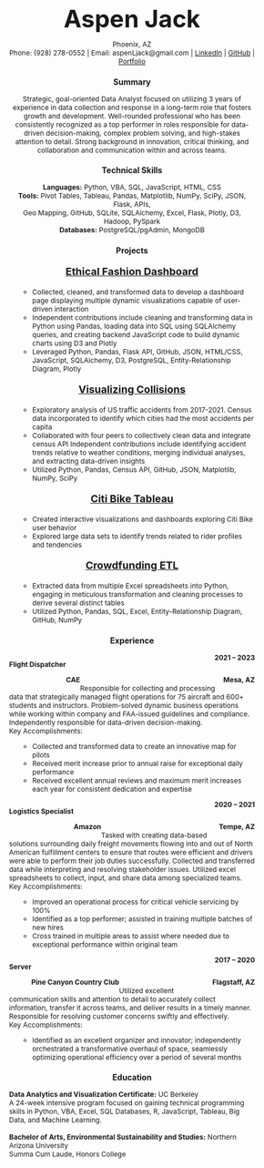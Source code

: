 <!-- ![](Resume.jpg){fig-align="center" width=1000}
<br>
<br>
![](Resume_2.jpg){fig-align="center" width=1000} -->
<style>
    body {
    font-family: 'Montserrat' sans-serif;
    text-align: center;
    margin-top: 50px;
    font-size: 12;
  }
</style>
<p style="display:inline; font-size: 42px; font-weight: bold">Aspen Jack</p>
Phoenix, AZ <br>
Phone: (928) 278-0552 | Email: aspenLjack@gmail.com
| [LinkedIn](https://www.linkedin.com/in/aspenjack/){target="_blank"} | [GitHub](https://github.com/aspenjack){target="_blank"}
| [Portfolio](portfolio.qmd){target="_blank"} <br>

### Summary
Strategic, goal-oriented Data Analyst focused on utilizing 3 years of experience in data collection and response in a long-term role that fosters growth and development. Well-rounded professional who has been consistently recognized as a top performer in roles responsible for data-driven decision-making, complex problem solving, and high-stakes attention to detail. Strong background in innovation, critical thinking, and collaboration and communication within and across teams.

### Technical Skills
**Languages:** Python, VBA, SQL, JavaScript, HTML, CSS <br>
**Tools:** Pivot Tables, Tableau, Pandas, Matplotlib, NumPy, SciPy, JSON, Flask, APIs, <br> Geo Mapping, GitHub, SQLite, SQLAlchemy, Excel, Flask, Plotly, D3, Hadoop, PySpark <br>
**Databases:** PostgreSQL/pgAdmin, MongoDB

### Projects
<p style="text-align: center; font-size:18px">**[Ethical Fashion Dashboard](https://bit.ly/ethical-fashion-dashboard){target="_blank"}** <br> </p>
<ul style="text-align: left;">
- Collected, cleaned, and transformed data to develop a dashboard page displaying multiple dynamic visualizations capable of user-driven interaction <br>
- Independent contributions include cleaning and transforming data in Python using Pandas, loading data into SQL using SQLAlchemy queries, and creating backend JavaScript code to build dynamic charts using D3 and Plotly <br>
- Leveraged Python, Pandas, Flask API, GitHub, JSON, HTML/CSS, JavaScript, SQLAlchemy, D3, PostgreSQL, Entity-Relationship Diagram, Plotly </ul>

<p style="text-align: center; font-size:18px">**[Visualizing Collisions](https://bit.ly/visualizing-collisions){target="_blank"}**<br> </p>
<ul style="text-align: left;">
- Exploratory analysis of US traffic accidents from 2017-2021. Census data incorporated to identify which cities had the most accidents per capita <br>
- Collaborated with four peers to collectively clean data and integrate census API
Independent contributions include identifying accident trends relative to weather conditions, merging individual analyses, and extracting data-driven insights <br>
- Utilized Python, Pandas, Census API, GitHub, JSON, Matplotlib, NumPy, SciPy </ul>

<p style="text-align: center; font-size:18px">**[Citi Bike Tableau](https://bit.ly/citi-bike-tableau){target="_blank"}**<br> </p>
<ul style="text-align: left;">
- Created interactive visualizations and dashboards exploring Citi Bike user behavior <br>
- Explored large data sets to identify trends related to rider profiles and tendencies </ul>

<p style="text-align: center; font-size:18px">**[Crowdfunding ETL](https://aspenjack.github.io/Crowdfunding-ETL/){target="_blank"}**<br> </p>
<ul style="text-align: left">
- Extracted data from multiple Excel spreadsheets into Python, engaging in meticulous transformation and cleaning processes to derive several distinct tables <br>
- Utilized Python, Pandas, SQL, Excel, Entity-Relationship Diagram, GitHub, NumPy </ul>

### Experience
<p style="text-align:left; float: left">**Flight Dispatcher**</p>
<p style="text-align:right" >**2021 – 2023**</p>
<p style="text-align:left; float:left">**CAE**</p> 
<p style="text-align:right; float:right" >**Mesa, AZ**</p> <br>

<p style="text-align:left">Responsible for collecting and processing data that strategically managed flight operations for 75 aircraft and 600+ students and instructors. Problem-solved dynamic business operations while working within company and FAA-issued guidelines and compliance. Independently responsible for data-driven decision-making. <br>
Key Accomplishments: </p>
<ul style="text-align: left;">
- Collected and transformed data to create an innovative map for pilots <br>
- Received merit increase prior to annual raise for exceptional daily performance <br>
- Received excellent annual reviews and maximum merit increases each year for consistent dedication and expertise </ul>

<p style="text-align:left; float: left">**Logistics Specialist**</p>
<p style="text-align:right" >**2020 – 2021**</p>
<p style="text-align:left; float:left">**Amazon**</p> 
<p style="text-align:right; float:right" >**Tempe, AZ**</p> <br>

<p style="text-align:left">
Tasked with creating data-based solutions surrounding daily freight movements flowing into and out of North American fulfillment centers to ensure that routes were efficient and drivers were able to perform their job duties successfully. Collected and transferred data while interpreting and resolving stakeholder issues. Utilized excel spreadsheets to collect, input, and share data among specialized teams.<br>
Key Accomplishments: </p>
<ul style="text-align: left;">
- Improved an operational process for critical vehicle servicing by 100% <br>
- Identified as a top performer; assisted in training multiple batches of new hires <br>
- Cross trained in multiple areas to assist where needed due to exceptional performance within original team </ul>

<p style="text-align:left; float: left">**Server**</p>
<p style="text-align:right" >**2017 – 2020**</p>
<p style="text-align:left; float:left">**Pine Canyon Country Club**</p> 
<p style="text-align:right; float:right" >**Flagstaff, AZ**</p> <br>

<p style="text-align:left">
Utilized excellent communication skills and attention to detail to accurately collect information, transfer it across teams, and deliver results in a timely manner. Responsible for resolving customer concerns swiftly and effectively. <br> Key Accomplishments: </p>
<ul style="text-align: left;">
- Identified as an excellent organizer and innovator; independently orchestrated a transformative overhaul of space, seamlessly optimizing operational efficiency over a period of several months </ul>

### Education

<p style="text-align:left">**Data Analytics and Visualization Certificate:** UC Berkeley <br>
A 24-week intensive program focused on gaining technical programming skills in Python, VBA, Excel, SQL Databases, R, JavaScript, Tableau, Big Data, and Machine Learning. <br><br>
**Bachelor of Arts, Environmental Sustainability and Studies:** Northern Arizona University <br>
Summa Cum Laude, Honors College </p>